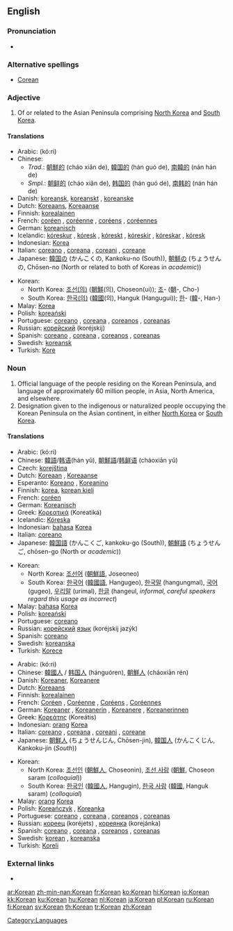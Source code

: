 {{interwiktionary|code=ko}}
{{see|korean|:Category:Korean language}}
==English==
{{wikipedia}}

===Pronunciation===
* {{audio|en-us-Korean.ogg|Audio (US)}}

===Alternative spellings===
* [[Corean]]

===Adjective===
{{en-adj|-}}

# Of or related to the Asian Peninsula comprising [[North Korea]] and [[South Korea]].

====Translations====
{{top}}
* Arabic: {{Arab|[[كوري]]}} (kó:ri) {{m}}
* Chinese:
** ''Trad.'': [[朝鮮]][[的]] (cháo xiǎn de), [[韓国]][[的]] (hán guó de), [[南韓]][[的]] (nán hán de)
** ''Smpl.'': [[朝鲜]][[的]] (cháo xiǎn de), [[韩国]][[的]] (hán guó de), [[南韩]][[的]] (nán hán de)
* Danish: [[koreansk]], [[koreanskt]] {{n}}, [[koreanske]] {{p}}
* Dutch: [[Koreaans]], [[Koreaanse]]
* Finnish: [[korealainen]]
* French: [[coréen]] {{m}}, [[coréenne]] {{f}}, [[coréens]] {{m|p}}, [[coréennes]] {{f|p}}
* German: [[koreanisch]]
* Icelandic: [[kóreskur]] {{m}}, [[kóresk]] {{f}}, [[kóreskt]] {{n}}, [[kóreskir]] {{m|p}}, [[kóreskar]] {{f|p}}, [[kóresk]] {{n|p}}
* Indonesian: [[Korea]]
* Italian: [[coreano]] {{m}}, [[coreana]] {{f}}, [[coreani]] {{m}}, [[coreane]] {{f|p}}
* Japanese: [[韓国]][[の]] (かんこくの, Kankoku-no (South)), [[朝鮮]][[の]] (ちょうせんの, Chōsen-no (North or related to both of Koreas in ''academic''))
{{mid}}
* Korean:
** North Korea: [[조선]][[의|(의)]] ([[朝鮮]](의), Choseon(ui)); [[조]]- ([[朝]]-, Cho-)
** South Korea: [[한국]][[의|(의)]] ([[韓國]](의), Hanguk (Hangugui)); [[한]]- ([[韓]]-, Han-)
* Malay: [[Korea]]
* Polish: [[koreański]] {{m}}
* Portuguese: [[coreano]] {{m}}, [[coreana]] {{f}}, [[coreanos]] {{m|p}}, [[coreanas]] {{f|p}}
* Russian: [[корейский]] (koréjskij)
* Spanish: [[coreano]] {{m}}, [[coreana]] {{f}}, [[coreanos]] {{m|p}}, [[coreanas]] {{f|p}}
* Swedish: [[koreansk]]
* Turkish: [[Kore]]
{{bottom}}

===Noun===
{{en-noun}}

# Official language of the people residing on the Korean Peninsula, and language of approximately 60 million people, in Asia, North America, and elsewhere.
# Designation given to the indigenous or naturalized people occupying the Korean Peninsula on the Asian continent, in either [[North Korea]] or [[South Korea]].

====Translations====
{{trans-top|language}}
* Arabic: {{Arab|[[كوري]]}} (kó:ri) {{m}}
* Chinese: [[韓語]]/[[韩语]](hán yǔ), [[朝鮮語]]/[[韩鲜语]] (cháoxiān yǔ)
* Czech: [[korejština]] {{f}}
* Dutch: [[Koreaan]] {{m}}, [[Koreaanse]] {{f}}
* Esperanto: [[Koreano]] {{m}}, [[Koreanino]]  {{f}}
* Finnish: [[korea]], [[korean kieli]]
* French: [[coréen]] {{m}}
* German: [[Koreanisch]]
* Greek: [[Κορεατικά]] (Koreatiká)
* Icelandic: [[Kóreska]]
* Indonesian: [[bahasa]] [[Korea]]
* Italian: [[coreano]]
* Japanese: [[韓国語]] (かんこくご, kankoku-go (South)), [[朝鮮語]] (ちょうせんご, chōsen-go (North or ''academic''))
{{trans-mid}}
* Korean:
** North Korea: [[조선어]] ([[朝鮮語]], Joseoneo)
** South Korea: [[한국어]] ([[韓國語]], Hangugeo), [[한국말]] (hangungmal), [[국어]] (gugeo), [[우리말]] (urimal), [[한글]] (hangeul, ''informal, careful speakers regard this usage as incorrect'')
* Malay: [[bahasa]] [[Korea]]
* Polish: [[koreański]] {{m}}
* Portuguese: [[coreano]] {{m}}
* Russian: [[корейский]] [[язык]] (koréjskij jazýk) {{m}}
* Spanish: [[coreano]]
* Swedish: [[koreanska]] {{c}}
* Turkish: [[Korece]]
{{trans-bottom}}

{{trans-top|person}}
* Arabic: {{Arab|[[كوري]]}} (kó:ri) {{m}}
* Chinese: [[韓國人]] / [[韩国人]] (hánguóren), [[朝鮮人]] (cháoxiān rén)
* Danish: [[Koreaner]], [[Koreanere]] {{p}}
* Dutch: [[Koreaans]] {{n}}
* Finnish: [[korealainen]]
* French: [[Coréen]] {{m}}, [[Coréenne]] {{f}}, [[Coréens]] {{m|p}}, [[Coréennes]] {{f|p}}
* German: [[Koreaner]] {{m}}, [[Koreanerin]] {{f}}, [[Koreanere]] {{m|p}}, [[Koreanerinnen]] {{f|p}}
* Greek: [[Κορεάτης]] (Koreátis)
* Indonesian: [[orang]] [[Korea]]
* Italian: [[coreano]] {{m}}, [[coreana]] {{f}}, [[coreani]] {{m|p}}, [[coreane]] {{f|p}}
* Japanese: [[朝鮮人]] (ちょうせんじん, Chōsen-jin), [[韓国人]] (かんこくじん, Kankoku-jin (''South''))
{{trans-mid}}
* Korean:
** North Korea: [[조선인]] ([[朝鮮人]], Choseonin), [[조선 사람]] ([[朝鮮]], Choseon saram (''colloquial''))
** South Korea: [[한국인]] ([[韓國人]], Hangugin), [[한국 사람]] ([[韓國]], Hanguk saram) (''colloquial'')
* Malay: [[orang]] [[Korea]]
* Polish: [[Koreańczyk]] {{m}}, [[Koreanka]] {{f}}
* Portuguese: [[coreano]] {{m}}, [[coreana]] {{f}}, [[coreanos]] {{m|p}}, [[coreanas]] {{f|p}}
* Russian: [[кореец]] (koréjets) {{m}}, [[кореянка]] (korejánka) {{f}}
* Spanish: [[coreano]] {{m}}, [[coreana]] {{f}}, [[coreanos]] {{m|p}}, [[coreanas]] {{f|p}}
* Swedish: [[#Swedish|korean]] {{m}}, [[koreanska]] {{f}}
* Turkish: [[Koreli]]
{{trans-bottom}}

===External links===
* {{ethnologue|code=kor}}

[[Category:Languages]]

[[ar:Korean]]
[[zh-min-nan:Korean]]
[[fr:Korean]]
[[ko:Korean]]
[[hi:Korean]]
[[io:Korean]]
[[kk:Korean]]
[[ku:Korean]]
[[hu:Korean]]
[[nl:Korean]]
[[ja:Korean]]
[[pl:Korean]]
[[ru:Korean]]
[[fi:Korean]]
[[sv:Korean]]
[[th:Korean]]
[[tr:Korean]]
[[zh:Korean]]